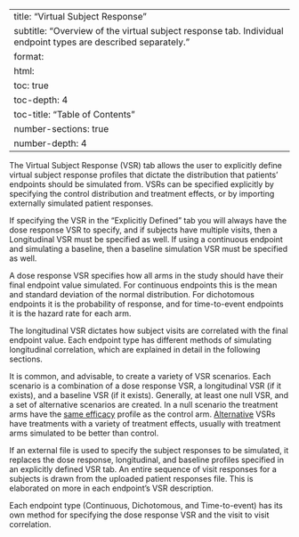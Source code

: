 
---
title: "Virtual Subject Response"
subtitle: "Overview of the virtual subject response tab. Individual endpoint types are described separately."
format:
  html:
    toc: true
    toc-depth: 4
    toc-title: "Table of Contents"
    number-sections: true
    number-depth: 4
---

The Virtual Subject Response (VSR) tab allows the user to explicitly define virtual subject response profiles that dictate the distribution that patients' endpoints should be simulated from. VSRs can be specified explicitly by specifying the control distribution and treatment effects, or by importing externally simulated patient responses.

If specifying the VSR in the "Explicitly Defined" tab you will always have the
dose response VSR to specify, and if subjects have multiple visits, then a
Longitudinal VSR must be specified as well. If using a continuous endpoint and
simulating a baseline, then a baseline simulation VSR must be specified as well.

A dose response VSR specifies how all arms in the study should have their
final endpoint value simulated. For continuous endpoints this is the mean and
standard deviation of the normal distribution. For dichotomous endpoints it
is the probability of response, and for time-to-event endpoints it is the
hazard rate for each arm.

The longitudinal VSR dictates how subject visits are correlated with the final
endpoint value. Each endpoint type has different methods of simulating longitudinal
correlation, which are explained in detail in the following sections.

It is common, and advisable, to create a variety of VSR scenarios. Each
scenario is a combination of a dose response VSR, a longitudinal VSR (if it exists),
and a baseline VSR (if it exists). Generally, at least
one null VSR, and a set of alternative scenarios are created. In a null scenario
the treatment arms have the [same efficacy](## "For a superiority study. In
a non-inferiority study the treatment arms will have an efficacy profile that
lies on the control minus the non-inferiority margin.") profile as the control arm.
[Alternative](## "This term (and the term 'null scenario') is borrowed from hypothesis testing. It indicates that the
assumed scenario belongs to the alternative space of a traditional hypothesis test.")
VSRs have treatments with a variety of treatment effects, usually with
treatment arms simulated to be better than control.

If an external file is used to specify the subject responses to be simulated,
it replaces the dose response, longitudinal, and baseline profiles specified
in an explicitly defined VSR tab. An entire sequence of visit responses for a
subjects is drawn from the uploaded patient responses file. This is elaborated
on more in each endpoint's VSR description.

Each endpoint type (Continuous, Dichotomous, and Time-to-event) has its own
method for specifying the dose response VSR and the visit to visit correlation.
